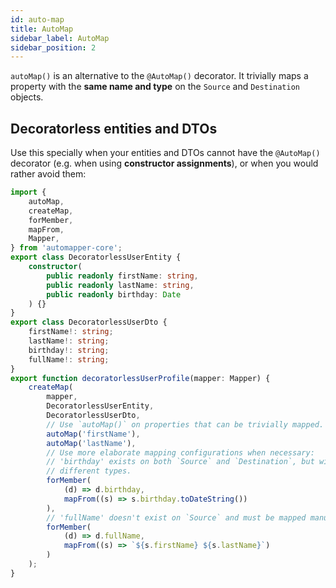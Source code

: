```yaml
---
id: auto-map
title: AutoMap
sidebar_label: AutoMap
sidebar_position: 2
---
```


`autoMap()` is an alternative to the `@AutoMap()` decorator. It trivially maps a property with the **same name and type** on the `Source` and `Destination` objects.

## Decoratorless entities and DTOs

Use this specially when your entities and DTOs cannot have the `@AutoMap()` decorator (e.g. when using **constructor assignments**), or when you would rather avoid them:

```ts
import {
    autoMap,
    createMap,
    forMember,
    mapFrom,
    Mapper,
} from 'automapper-core';
export class DecoratorlessUserEntity {
    constructor(
        public readonly firstName: string,
        public readonly lastName: string,
        public readonly birthday: Date
    ) {}
}
export class DecoratorlessUserDto {
    firstName!: string;
    lastName!: string;
    birthday!: string;
    fullName!: string;
}
export function decoratorlessUserProfile(mapper: Mapper) {
    createMap(
        mapper,
        DecoratorlessUserEntity,
        DecoratorlessUserDto,
        // Use `autoMap()` on properties that can be trivially mapped.
        autoMap('firstName'),
        autoMap('lastName'),
        // Use more elaborate mapping configurations when necessary:
        // 'birthday' exists on both `Source` and `Destination`, but with
        // different types.
        forMember(
            (d) => d.birthday,
            mapFrom((s) => s.birthday.toDateString())
        ),
        // 'fullName' doesn't exist on `Source` and must be mapped manually.
        forMember(
            (d) => d.fullName,
            mapFrom((s) => `${s.firstName} ${s.lastName}`)
        )
    );
}
```
